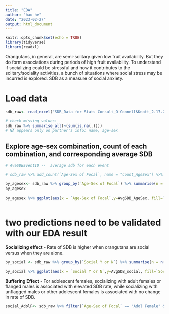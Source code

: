 ```yaml
---
title: "EDA"
author: "hao he"
date: "2023-02-27"
output: html_document
---
```


```r
knitr::opts_chunk$set(echo = TRUE)
library(tidyverse)
library(readxl)
```

Orangutans, in general, are semi-solitary given low fruit availability. But they do form associations during periods of high fruit availability. To understand if socializing could be stressful and how it contributes to the solitary/sociality activities, a bunch of situations where social stress may be incurred is explored. SDB as a measure of social anxiety.

# Load data

```r
sdb_raw<- read_excel("SDB_Data for Stats Consult_O'Connell&Knott_2.17.23.xlsx",sheet = 1,col_names = T)

# check missing values: 
sdb_raw %>% summarise_all(~(sum(is.na(.))))
# NA appears only on partner's info: name, age-sex
```

## Explore age-sex combination, count of each combination, and corresponding average SDB

```r
# AveSDBEventID --  average sdb for each event

# sdb_raw %>% add_count(`Age-Sex of Focal`, name = "count_AgeSex") %>% group_by(`Age-Sex of Focal`) %>% summarise(AvgSDB_AgeSex = mean(`SDB Rate`))

by_agesex<- sdb_raw %>% group_by(`Age-Sex of Focal`) %>% summarise(n = n(),AvgSDB_AgeSex = mean(`SDB Rate`))
by_agesex
 
by_agesex %>% ggplot(aes(x = `Age-Sex of Focal`,y=AvgSDB_AgeSex, fill=`Age-Sex of Focal`)) +geom_bar( stat="identity") + labs(title = "Age-sex combination and corresponding average SDB", fill= "Age-Sex Combination of Focal") 
  

```

# two predictions need to be validated with our EDA result

**Socializing effect** - Rate of SDB is higher when orangutans are social versus when they are alone.

```r
by_social <- sdb_raw %>% group_by(`Social Y or N`) %>% summarise(n = n(),AvgSDB_social = mean(`SDB Rate`))
 
by_social %>% ggplot(aes(x = `Social Y or N`,y=AvgSDB_social, fill=`Social Y or N`)) +geom_bar( stat="identity") + labs(title = "Social status of Focal and corresponding average SDB", fill= "Social status of Focal")
```

**Buffering Effect** - For adolescent females, socializing with adult females or flanged males is associated with elevated SDB rate, while socializing with unflagged males or other adolescent females is associated with no change in rate of SDB.

```r
social_AdolF<- sdb_raw %>% filter(`Age-Sex of Focal` == "Adol Female" &`Social Y or N` == "Y") 



```
